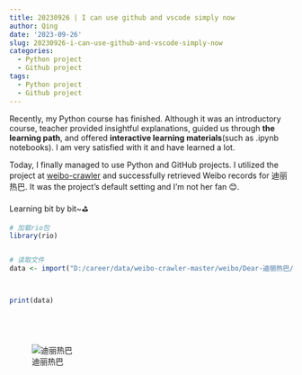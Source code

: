 ```yaml
---
title: 20230926 | I can use github and vscode simply now
author: Qing
date: '2023-09-26'
slug: 20230926-i-can-use-github-and-vscode-simply-now
categories:
  - Python project
  - Github project
tags:
  - Python project
  - Github project
---
```


Recently, my Python course has finished. Although it was an introductory course, teacher provided insightful explanations, guided us through **the learning path**, and offered **interactive learning materials**(such as .ipynb notebooks). I am very satisfied with it and have learned a lot.

Today, I finally managed to use Python and GitHub projects. I utilized the project at [weibo-crawler](https://github.com/dataabc/weibo-crawler) and successfully retrieved Weibo records for 迪丽热巴. It was the project's default setting and I'm not her fan 😊. 


Learning bit by bit~⛳

```r
# 加载rio包
library(rio)


# 读取文件
data <- import("D:/career/data/weibo-crawler-master/weibo/Dear-迪丽热巴/1669879400.csv", encoding = "UTF-8")



print(data)






```

![迪丽热巴](images/20230912T_4944935696730327.jpg "img")
